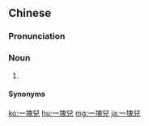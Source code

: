 {{also|一块儿}}
==Chinese==
{{zh-forms|s=一块儿|type=21}}

===Pronunciation===
{{zh-pron
|m=一kuàir
|c=jat1 faai3 ji4
|ma=Zh-yíkuàir.ogg
|cat=n
}}

===Noun===
{{zh-noun}}

# {{erhua form of}}

====Synonyms====
{{zh-dial|一起}}

[[ko:一塊兒]]
[[hu:一塊兒]]
[[mg:一塊兒]]
[[ja:一塊兒]]